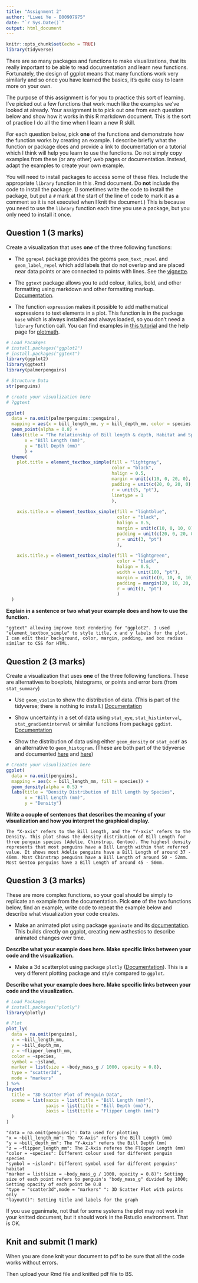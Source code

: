```yaml
---
title: "Assignment 2"
author: "Liwei Ye - B00907975"
date: "`r Sys.Date()`"
output: html_document
---
```


```r
knitr::opts_chunk$set(echo = TRUE)
library(tidyverse)
```

There are so many packages and functions to make visualizations, that its really important to be able to read documentation and learn new functions. Fortunately, the design of ggplot means that many functions work very similarly and so once you have learned the basics, it’s quite easy to learn more on your own.

The purpose of this assignment is for you to practice this sort of learning. I’ve picked out a few functions that work much like the examples we’ve looked at already. Your assignment is to pick out one from each question below and show how it works in this R markdown document. This is the sort of practice I do all the time when I learn a new R skill.

For each question below, pick **one** of the functions and demonstrate how the function works by creating an example. I describe briefly what the function or package does and provide a link to documentation or a tutorial which I think will help you learn to use the functions.  Do not simply copy examples from these (or any other) web pages or documentation. Instead, adapt the examples to create your own example. 

You will need to install packages to access some of these files. Include the appropriate `library` function in this .Rmd document. Do **not** include the code to install the package. (I sometimes write the code to install the package, but put a `#` mark at the start of the line of code to mark it as a comment so it is not executed when I knit the document.) This is because you need to use the `library` function each time you use a package, but you only need to install it once.

## Question 1 (3 marks)

Create a visualization that uses **one** of the three following functions:

* The `ggrepel` package provides the geoms `geom_text_repel` and `geom_label_repel` which add labels that do not overlap and are placed near data points or are connected to points with lines. See the [vignette](https://cran.r-project.org/web/packages/ggrepel/vignettes/ggrepel.html).

* The `ggtext` package allows you to add colour, italics, bold, and other formatting using markdown and other formatting markup. [Documentation](https://github.com/wilkelab/ggtext).

* The function `expression` makes it possible to add mathematical expressions to text elements in a plot. This function is in the package `base` which is always installed and always loaded, so you don't need a `library` function call. You can find examples  in [this tutorial](https://www.benjaminackerman.com/post/2019-03-08-equation_labels/) and the help page for [plotmath](https://www.rdocumentation.org/packages/grDevices/versions/3.6.2/topics/plotmath).

```r
# Load Pacakges
# install.packages("ggplot2")
# install.packages("ggtext")
library(ggplot2)
library(ggtext)
library(palmerpenguins)
```

```r
# Structure Data
str(penguins)
```

```r
# create your visualization here
# ?ggtext

ggplot(
  data = na.omit(palmerpenguins::penguins),  
  mapping = aes(x = bill_length_mm, y = bill_depth_mm, color = species, shape = island)) +
  geom_point(alpha = 0.8) +
  labs(title = "The Relationship of Bill length & depth, Habitat and Speicies",
       x = "Bill Length (mm)",
       y = "Bill Depth (mm)"
       ) +
  theme(
    plot.title = element_textbox_simple(fill = "lightgray", 
                                        color = "black", 
                                        halign = 0.5,
                                        margin = unit(c(10, 0, 20, 0), "pt"),
                                        padding = unit(c(20, 0, 20, 0), "pt"),
                                        r = unit(5, "pt"),
                                        linetype = 1
                                        ), 
    
    axis.title.x = element_textbox_simple(fill = "lightblue",
                                          color = "black", 
                                          halign = 0.5,
                                          margin = unit(c(10, 0, 10, 0), "pt"),
                                          padding = unit(c(20, 0, 20, 0), "pt"),
                                          r = unit(3, "pt")
                                          ),
    
    axis.title.y = element_textbox_simple(fill = "lightgreen",
                                          color = "black",
                                          halign = 0.5,
                                          width = unit(100, "pt"),
                                          margin = unit(c(0, 10, 0, 10), "pt"),
                                          padding = margin(20, 10, 20, 10),
                                          r = unit(3, "pt")
                                          )
  )
```

**Explain in a sentence or two what your example does and how to use the function.**

```{}
"ggtext" allowing improve text rendering for "ggplot2". I used "element_textbox_simple" to style title, x and y labels for the plot. I can edit their background, color, margin, padding, and box radius similar to CSS for HTML.
```


## Question 2 (3 marks)

Create a visualization that uses **one** of the three following functions. These are alternatives to boxplots, histograms, or points and error bars (from `stat_summary`)

* Use `geom_violin` to show the distribution of data. (This is part of the tidyverse; there is nothing to install.) [Documentation](https://ggplot2.tidyverse.org/reference/geom_violin.html)

* Show uncertainty in a set of data using `stat_eye`, `stat_histinterval`, `stat_gradientinterval` or similar functions from package `ggdist`.
[Documentation](https://cran.r-project.org/web/packages/ggdist/vignettes/slabinterval.html)

* Show the distribution of data using either `geom_density` or `stat_ecdf` as an alternative to `geom_histogram`. (These are both part of the tidyverse and documented [here](https://ggplot2.tidyverse.org/reference/stat_ecdf.html) and [here](https://ggplot2.tidyverse.org/reference/geom_density.html))

```r
# Create your visualization here
ggplot(
  data = na.omit(penguins),  
  mapping = aes(x = bill_length_mm, fill = species)) +
  geom_density(alpha = 0.5) +
  labs(title = "Density Distribution of Bill Length by Species",
       x = "Bill Length (mm)",
       y = "Density")
```


**Write a couple of sentences that describes the meaning of your visualization and how you interpret the graphical display.**


```{}
The "X-axis" refers to the Bill Length, and the "Y-axis" refers to the Density. This plot shows the density distribution of Bill Length for three penguin species (Adelie, Chinstrap, Gentoo). The highest density represents that most penguins have a Bill Length within that referred value. It shows most Adelie penguins have a Bill Length of around 37 - 40mm. Most Chinstrap penguins have a Bill Length of around 50 - 52mm. Most Gentoo penguins have a Bill Length of around 45 - 50mm.
```


## Question 3 (3 marks)

These are more complex functions, so your goal should be simply to replicate an example from the documentation. Pick **one** of the two functions below, find an example, write code to repeat the example below and describe what visualization your code creates. 

* Make an animated plot using package `gganimate` and its [documentation](https://gganimate.com/articles/gganimate.html). This builds directly on ggplot, creating new asthestics to describe animated changes over time.


**Describe what your example does here. Make specific links between your code and the visualization.**


* Make a 3d scatterplot using package `plotly` ([Documentation](https://plotly.com/r/3d-scatter-plots/)). This is a very different plotting package and style compared to `ggplot`.

**Describe what your example does here. Make specific links between your code and the visualization.**
```r
# Load Packages
# install.packages("plotly")
library(plotly)

# Plot
plot_ly(
  data = na.omit(penguins),
  x = ~bill_length_mm,
  y = ~bill_depth_mm,
  z = ~flipper_length_mm,
  color = ~species,
  symbol = ~island,
  marker = list(size = ~body_mass_g / 1000, opacity = 0.8),
  type = "scatter3d",
  mode = "markers"
) %>% 
layout(
  title = "3D Scatter Plot of Penguin Data",
  scene = list(xaxis = list(title = "Bill Length (mm)"),
               yaxis = list(title = "Bill Depth (mm)"),
               zaxis = list(title = "Flipper Length (mm)")
  )
)
```

```{}
"data = na.omit(penguins)": Data used for plotting
"x = ~bill_length_mm": The "X-Axis" refers the Bill Length (mm)
"y = ~bill_depth_mm": The "Y-Axis" refers the Bill Depth (mm)
"z = ~flipper_length_mm": The Z-Axis referes the Flipper Length (mm)
"color = ~species": Different colour used for different penguin species
"symbol = ~island": Different symbol used for different penguins' habitat
"marker = list(size = ~body_mass_g / 1000, opacity = 0.8)": Setting size of each point refers to penguin's "body_mass_g" divided by 1000; Setting opacity of each point be 0.8
"type = "scatter3d",mode = "markers" ": 3D Scatter Plot with points only
"layout()": Setting title and labels for the graph
```

If you use gganimate, not that for some systems the plot may not work in your knitted document, but it should work in the Rstudio environment. That is OK.

## Knit and submit (1 mark)

When you are done knit your document to pdf to be sure that all the code works without errors.

Then upload your Rmd file and knitted pdf file to BS.




